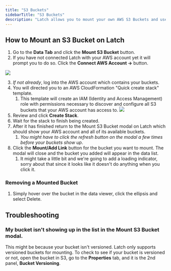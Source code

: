 ```yaml
---
title: "S3 Buckets"
sidebarTitle: "S3 Buckets"
description: "Latch allows you to mount your own AWS S3 Buckets and use them the same (well mostly the same) as you would any data on Latch. All you need is to connect AWS account with Latch which will allow you to mount any buckets in that account onto Latch."
---
```


## How to Mount an S3 Bucket on Latch

1. Go to the **Data Tab** and click the **Mount S3 Bucket** button.
2. If you have not connected Latch with your AWS account yet it will prompt you to do so. Click the **Connect AWS Account →** button.

![](/images/mounts3-1.png)

3. _If not already_, log into the AWS account which contains your buckets.
4. You will directed you to an AWS CloudFormation "Quick create stack" template.
   1. This template will create an IAM (Identity and Access Management) role with permissions necessary to discover and configure all S3 buckets that your AWS account has access to.
      ![](/images/mounts3-2.png)
5. Review and click **Create Stack**.
6. Wait for the stack to finish being created.
7. After it has finished return to the Mount S3 Bucket modal on Latch which should show your AWS account and all of its available buckets.
   1. _You might have to click the refresh button on the modal a few times before your buckets show up_.
8. Click the **Mount/Add Link** button for the bucket you want to mount. The modal will close and the bucket you added will appear in the data list.
   1. It might take a little bit and we're going to add a loading indicator, sorry about that since it looks like it doesn't do anything when you click it.

### Removing a Mounted Bucket

1. Simply hover over the bucket in the data viewer, click the ellipsis and select Delete.

## Troubleshooting

### My bucket isn't showing up in the list in the Mount S3 Bucket modal.

This might be because your bucket isn't versioned. Latch only supports versioned buckets for mounting. To check to see if your bucket is versioned or not, open the bucket in S3, go to the **Properties** tab, and it is the 2nd panel, **Bucket Versioning**.
